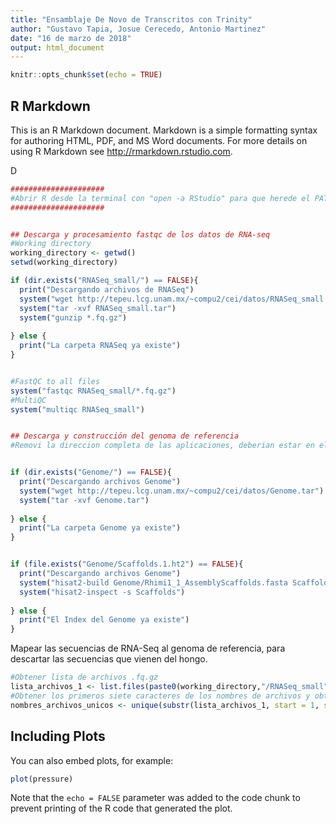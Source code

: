 ```yaml
---
title: "Ensamblaje De Novo de Transcritos con Trinity"
author: "Gustavo Tapia, Josue Cerecedo, Antonio Martinez"
date: "16 de marzo de 2018"
output: html_document
---
```


```r
knitr::opts_chunk$set(echo = TRUE)
```

## R Markdown

This is an R Markdown document. Markdown is a simple formatting syntax for authoring HTML, PDF, and MS Word documents. For more details on using R Markdown see <http://rmarkdown.rstudio.com>.

D

```r
#####################
#Abrir R desde la terminal con "open -a RStudio" para que herede el PATH
#####################


## Descarga y procesamiento fastqc de los datos de RNA-seq
#Working directory
working_directory <- getwd()
setwd(working_directory)

if (dir.exists("RNASeq_small/") == FALSE){
  print("Descargando archivos de RNASeq")
  system("wget http://tepeu.lcg.unam.mx/~compu2/cei/datos/RNASeq_small.tar")
  system("tar -xvf RNASeq_small.tar")
  system("gunzip *.fq.gz")
  
} else {
  print("La carpeta RNASeq ya existe")
}


#FastQC to all files
system("fastqc RNASeq_small/*.fq.gz")
#MultiQC
system("multiqc RNASeq_small")


## Descarga y construcción del genoma de referencia
#Removi la direccion completa de las aplicaciones, deberian estar en el PATH


if (dir.exists("Genome/") == FALSE){
  print("Descargando archivos Genome")
  system("wget http://tepeu.lcg.unam.mx/~compu2/cei/datos/Genome.tar")
  system("tar -xvf Genome.tar")
  
} else {
  print("La carpeta Genome ya existe")
}


if (file.exists("Genome/Scaffolds.1.ht2") == FALSE){
  print("Descargando archivos Genome")
  system("hisat2-build Genome/Rhimi1_1_AssemblyScaffolds.fasta Scaffolds")
  system("hisat2-inspect -s Scaffolds")
  
} else {
  print("El Index del Genome ya existe")
}


```


Mapear las secuencias de RNA-Seq al genoma de referencia, para descartar las secuencias que vienen del hongo.

```r
#Obtener lista de archivos .fq.gz
lista_archivos_1 <- list.files(paste0(working_directory,"/RNASeq_small"),pattern = ".fq.gz")
#Obtener los primeros siete caracteres de los nombres de archivos y obtener los unicos
nombres_archivos_unicos <- unique(substr(lista_archivos_1, start = 1, stop = 7))
```

## Including Plots

You can also embed plots, for example:
```r
plot(pressure)
```

Note that the `echo = FALSE` parameter was added to the code chunk to prevent printing of the R code that generated the plot.

